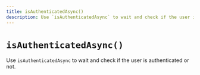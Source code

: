 ```yaml
---
title: isAuthenticatedAsync()
description: Use `isAuthenticatedAsync` to wait and check if the user is authenticated or not.
---
```


# `isAuthenticatedAsync()`

Use `isAuthenticatedAsync` to wait and check if the user is authenticated or not.
